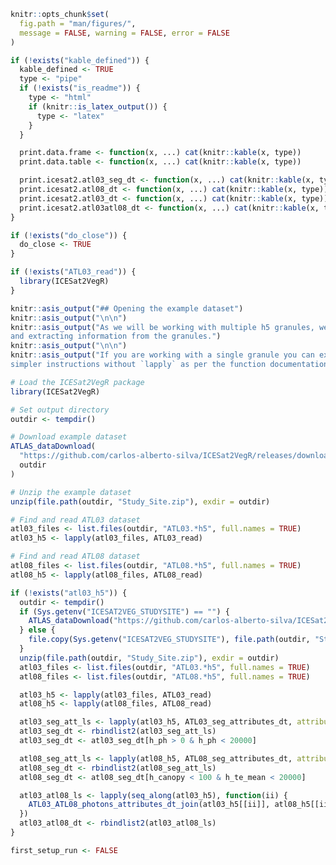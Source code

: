```r
knitr::opts_chunk$set(
  fig.path = "man/figures/",
  message = FALSE, warning = FALSE, error = FALSE
)

if (!exists("kable_defined")) {
  kable_defined <- TRUE
  type <- "pipe"
  if (!exists("is_readme")) {
    type <- "html"
    if (knitr::is_latex_output()) {
      type <- "latex"
    }
  }

  print.data.frame <- function(x, ...) cat(knitr::kable(x, type))
  print.data.table <- function(x, ...) cat(knitr::kable(x, type))

  print.icesat2.atl03_seg_dt <- function(x, ...) cat(knitr::kable(x, type))
  print.icesat2.atl08_dt <- function(x, ...) cat(knitr::kable(x, type))
  print.icesat2.atl03_dt <- function(x, ...) cat(knitr::kable(x, type))
  print.icesat2.atl03atl08_dt <- function(x, ...) cat(knitr::kable(x, type))
}

if (!exists("do_close")) {
  do_close <- TRUE
}
```

```r
if (!exists("ATL03_read")) {
  library(ICESat2VegR)
}
```

```r
knitr::asis_output("## Opening the example dataset")
knitr::asis_output("\n\n")
knitr::asis_output("As we will be working with multiple h5 granules, we will be using `lapply` for reading
and extracting information from the granules.")
knitr::asis_output("\n\n")
knitr::asis_output("If you are working with a single granule you can execute the
simpler instructions without `lapply` as per the function documentation examples instead.")
```

```r
# Load the ICESat2VegR package
library(ICESat2VegR)

# Set output directory
outdir <- tempdir()

# Download example dataset
ATLAS_dataDownload(
  "https://github.com/carlos-alberto-silva/ICESat2VegR/releases/download/example_datasets/Study_Site.zip",
  outdir
)

# Unzip the example dataset
unzip(file.path(outdir, "Study_Site.zip"), exdir = outdir)
```

```r
# Find and read ATL03 dataset
atl03_files <- list.files(outdir, "ATL03.*h5", full.names = TRUE)
atl03_h5 <- lapply(atl03_files, ATL03_read)
```

```r
# Find and read ATL08 dataset
atl08_files <- list.files(outdir, "ATL08.*h5", full.names = TRUE)
atl08_h5 <- lapply(atl08_files, ATL08_read)
```

```r
if (!exists("atl03_h5")) {
  outdir <- tempdir()
  if (Sys.getenv("ICESAT2VEG_STUDYSITE") == "") {
    ATLAS_dataDownload("https://github.com/carlos-alberto-silva/ICESat2VegR/releases/download/example_datasets/Study_Site.zip", outdir)
  } else {
    file.copy(Sys.getenv("ICESAT2VEG_STUDYSITE"), file.path(outdir, "Study_Site.zip"))
  }
  unzip(file.path(outdir, "Study_Site.zip"), exdir = outdir)
  atl03_files <- list.files(outdir, "ATL03.*h5", full.names = TRUE)
  atl08_files <- list.files(outdir, "ATL08.*h5", full.names = TRUE)

  atl03_h5 <- lapply(atl03_files, ATL03_read)
  atl08_h5 <- lapply(atl08_files, ATL08_read)

  atl03_seg_att_ls <- lapply(atl03_h5, ATL03_seg_attributes_dt, attributes = c("delta_time", "solar_elevation", "pitch", "h_ph", "ref_elev"))
  atl03_seg_dt <- rbindlist2(atl03_seg_att_ls)
  atl03_seg_dt <- atl03_seg_dt[h_ph > 0 & h_ph < 20000]

  atl08_seg_att_ls <- lapply(atl08_h5, ATL08_seg_attributes_dt, attributes = c("h_canopy", "h_te_mean", "terrain_slope", "canopy_openness", "night_flag"))
  atl08_seg_dt <- rbindlist2(atl08_seg_att_ls)
  atl08_seg_dt <- atl08_seg_dt[h_canopy < 100 & h_te_mean < 20000]

  atl03_atl08_ls <- lapply(seq_along(atl03_h5), function(ii) {
    ATL03_ATL08_photons_attributes_dt_join(atl03_h5[[ii]], atl08_h5[[ii]])
  })
  atl03_atl08_dt <- rbindlist2(atl03_atl08_ls)
}
```

```r
first_setup_run <- FALSE
```
